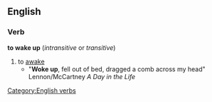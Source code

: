 ==English==
===Verb===
'''to wake up'''  (''intransitive'' or ''transitive'')
#to [[awake]]
#* "'''Woke up''', fell out of bed, dragged a comb across my head" Lennon/McCartney ''A Day in the Life''
[[Category:English verbs]]